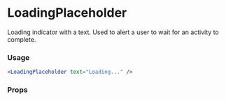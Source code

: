 
# LoadingPlaceholder

Loading indicator with a text. Used to alert a user to wait for an activity to complete.

### Usage

```jsx
<LoadingPlaceholder text="Loading..." />
```

### Props

<ArgTypes of={LoadingPlaceholder} />
